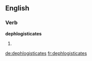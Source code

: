 
==English==

===Verb===
'''dephlogisticates'''

# {{third-person singular of|dephlogisticate}}

[[de:dephlogisticates]]
[[fr:dephlogisticates]]